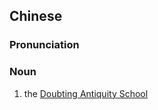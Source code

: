 ==Chinese==
{{zh-forms|type=21}}

===Pronunciation===
{{zh-pron
|m=yígǔpài
|cat=n
}}

===Noun===
{{zh-noun}}

# {{lb|zh|historiography}} the [[w:Doubting Antiquity School|Doubting Antiquity School]]